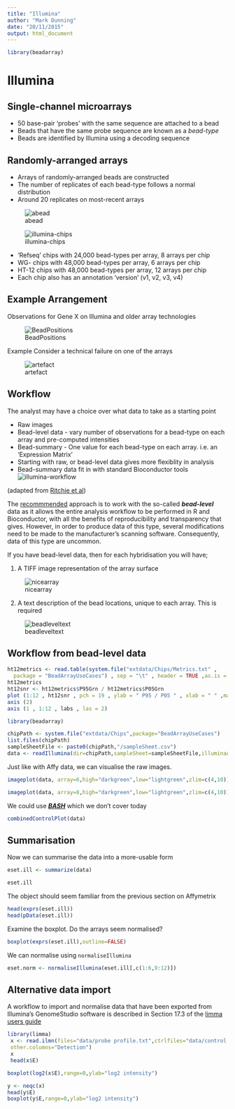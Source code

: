 ```yaml
---
title: "Illumina"
author: "Mark Dunning"
date: "20/11/2015"
output: html_document
---
```


```r
library(beadarray)
```

# Illumina

## Single-channel microarrays  
+ 50 base-pair 'probes' with the same sequence are attached to a bead 
+ Beads that have the same probe sequence are known as a *bead-type*
+ Beads are identified by Illumina using a decoding sequence

## Randomly-arranged arrays

+ Arrays of randomly-arranged beads are constructed
+ The number of replicates of each bead-type follows a normal distribution
+ Around 20 replicates on most-recent arrays

![abead](images/abead.png)

![illumina-chips](images/chiptypes.png)

+ 'Refseq' chips with 24,000 bead-types per array, 8 arrays per chip
+  WG- chips with 48,000 bead-types per array, 6 arrays per chip
+ HT-12 chips with 48,000 bead-types per array, 12 arrays per chip
+ Each chip also has an annotation 'version' (v1, v2, v3, v4)


## Example Arrangement
Observations for Gene X on Illumina and older array technologies

![BeadPositions](images/BeadPositions.png)

Example
Consider a technical failure on one of the arrays

![artefact](images/BeadPositionsWArtifact.png)

## Workflow
The analyst may have a choice over what data to take as a starting point

+ Raw images
+ Bead-level data - vary number of observations for a bead-type on each array and pre-computed intensities
+ Bead-summary - One value for each bead-type on each array. i.e. an 'Expression Matrix'
+ Starting with raw, or bead-level data gives more flexiblity in analysis
+ Bead-summary data fit in with standard Bioconductor tools
![illumina-workflow](images/CombinedFigure1WithAnno.png)

(adapted from [Ritchie et al](http://www.ncbi.nlm.nih.gov/pmc/articles/PMC3228778/))

The [recommmended](http://www.ncbi.nlm.nih.gov/pmc/articles/PMC3228778/) approach is to work with the so-called ***bead-level*** data as it allows the entire analysis workflow to be performed in R and Bioconductor, with all the benefits of reproducibility and transparency that gives. However, in order to produce data of this type, several modifications need to be made to the manufacturer's scanning software. Consequently, data of this type are uncommon. 

If you have bead-level data, then for each hybridisation you will have;

1) A TIFF image representation of the array surface

![nicearray](images/nicearray.jpg)


2) A text description of the bead locations, unique to each array. This is required 

![beadleveltext](images/beadleveltxt.jpg)


## Workflow from bead-level data

```r
ht12metrics <- read.table(system.file("extdata/Chips/Metrics.txt" ,
  package = "BeadArrayUseCases") , sep = "\t" , header = TRUE ,as.is = TRUE )
ht12metrics
ht12snr <- ht12metrics$P95Grn / ht12metrics$P05Grn
plot (1:12 , ht12snr , pch = 19 , ylab = " P95 / P05 " , xlab = " " ,main = " Signal - to - noise ratio for HT12 data ")
axis (2)
axis (1 , 1:12 , labs , las = 2)
```



```r
library(beadarray)

chipPath <- system.file("extdata/Chips",package="BeadArrayUseCases")
list.files(chipPath)
sampleSheetFile <- paste0(chipPath,"/sampleSheet.csv")
data <- readIllumina(dir=chipPath,sampleSheet=sampleSheetFile,illuminaAnnotation="Humanv3")
```



Just like with Affy data, we can visualise the raw images.

```r
imageplot(data, array=6,high="darkgreen",low="lightgreen",zlim=c(4,10))
```


```r
imageplot(data, array=8,high="darkgreen",low="lightgreen",zlim=c(4,10))
```



We could use [***BASH***](http://bioinformatics.oxfordjournals.org/content/24/24/2921.full) which we don't cover today

```r
combinedControlPlot(data)
```


## Summarisation


Now we can summarise the data into a more-usable form



```r
eset.ill <- summarize(data)
```

```r
eset.ill
```


The object should seem familiar from the previous section on Affymetrix

```r
head(exprs(eset.ill))
head(pData(eset.ill))
```

Examine the boxplot. Do the arrays seem normalised?

```r
boxplot(exprs(eset.ill),outline=FALSE)
```

We can normalise using `normaliseIllumina`

```r
eset.norm <- normaliseIllumina(eset.ill[,c(1:6,9:12)])
```

## Alternative data import

A workflow to import and normalise data that have been exported from Illumina's GenomeStudio software is described in Section 17.3 of the [limma users guide](http://www.bioconductor.org/packages/release/bioc/vignettes/limma/inst/doc/usersguide.pdf)



```r
library(limma)
 x <- read.ilmn(files="data/probe profile.txt",ctrlfiles="data/control probe profile.txt",
 other.columns="Detection")
 x
 head(x$E)
```

```r
boxplot(log2(x$E),range=0,ylab="log2 intensity")
```



```r
y <- neqc(x)
head(y$E)
boxplot(y$E,range=0,ylab="log2 intensity")
```

